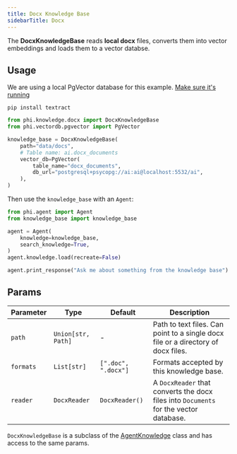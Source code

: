 ```yaml
---
title: Docx Knowledge Base
sidebarTitle: Docx
---
```


The **DocxKnowledgeBase** reads **local docx** files, converts them into vector embeddings and loads them to a vector databse.

## Usage

<Note>

We are using a local PgVector database for this example. [Make sure it's running](https://docs.phidata.com/vectordb/pgvector)

</Note>

```shell
pip install textract
```

```python
from phi.knowledge.docx import DocxKnowledgeBase
from phi.vectordb.pgvector import PgVector

knowledge_base = DocxKnowledgeBase(
    path="data/docs",
    # Table name: ai.docx_documents
    vector_db=PgVector(
        table_name="docx_documents",
        db_url="postgresql+psycopg://ai:ai@localhost:5532/ai",
    ),
)
```

Then use the `knowledge_base` with an `Agent`:

```python
from phi.agent import Agent
from knowledge_base import knowledge_base

agent = Agent(
    knowledge=knowledge_base,
    search_knowledge=True,
)
agent.knowledge.load(recreate=False)

agent.print_response("Ask me about something from the knowledge base")
```

## Params

| Parameter | Type | Default | Description |
| --- | --- | --- | --- |
| `path` | `Union[str, Path]` | - | Path to text files. Can point to a single docx file or a directory of docx files. |
| `formats` | `List[str]` | `[".doc", ".docx"]` | Formats accepted by this knowledge base. |
| `reader` | `DocxReader` | `DocxReader()` | A `DocxReader` that converts the docx files into `Documents` for the vector database. |

`DocxKnowledgeBase` is a subclass of the [AgentKnowledge](/reference/knowledge_base) class and has access to the same params.